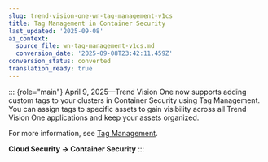 ```yaml
---
slug: trend-vision-one-wn-tag-management-v1cs
title: Tag Management in Container Security
last_updated: '2025-09-08'
ai_context:
  source_file: wn-tag-management-v1cs.md
  conversion_date: '2025-09-08T23:42:11.459Z'
conversion_status: converted
translation_ready: true
---
```


::: {role="main"}
April 9, 2025—Trend Vision One now supports adding custom tags to your clusters in Container Security using Tag Management. You can assign tags to specific assets to gain visibility across all Trend Vision One applications and keep your assets organized.

For more information, see [Tag Management](tag-management.mdx).

**Cloud Security → Container Security**
:::
